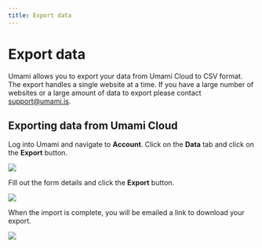 ```yaml
---
title: Export data
---
```


# Export data

Umami allows you to export your data from Umami Cloud to CSV format. The export handles a single website at a time.
If you have a large number of websites or a large amount of data to export please contact [support@umami.is](mailto:support@umami.is).

## Exporting data from Umami Cloud

Log into Umami and navigate to **Account**. Click on the **Data** tab and click on the **Export** button.

<img src="/images/cloud/export-data.png" />

Fill out the form details and click the **Export** button.

<img src="/images/cloud/export-form.png" />

When the import is complete, you will be emailed a link to download your export.

<img src="/images/cloud/export-email.png" />
